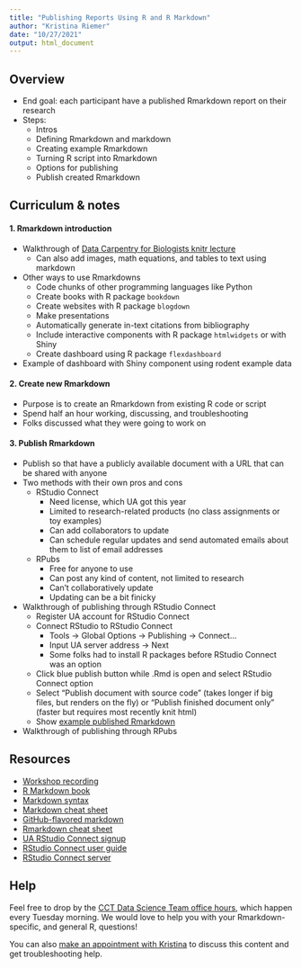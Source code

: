 ```yaml
---
title: "Publishing Reports Using R and R Markdown"
author: "Kristina Riemer"
date: "10/27/2021"
output: html_document
---
```


## Overview

- End goal: each participant have a published Rmarkdown report on their research
- Steps: 
  - Intros
  - Defining Rmarkdown and markdown
  - Creating example Rmarkdown
  - Turning R script into Rmarkdown
  - Options for publishing
  - Publish created Rmarkdown

## Curriculum & notes

#### 1. Rmarkdown introduction

- Walkthrough of [Data Carpentry for Biologists knitr lecture](https://datacarpentry.org/semester-biology/materials/knitr/)
  - Can also add images, math equations, and tables to text using markdown
- Other ways to use Rmarkdowns
  - Code chunks of other programming languages like Python
  - Create books with R package `bookdown`
  - Create websites with R package `blogdown`
  - Make presentations
  - Automatically generate in-text citations from bibliography
  - Include interactive components with R package `htmlwidgets` or with Shiny
  - Create dashboard using R package `flexdashboard`
- Example of dashboard with Shiny component using rodent example data

#### 2. Create new Rmarkdown

- Purpose is to create an Rmarkdown from existing R code or script
- Spend half an hour working, discussing, and troubleshooting
- Folks discussed what they were going to work on

#### 3. Publish Rmarkdown

- Publish so that have a publicly available document with a URL that can be shared with anyone
- Two methods with their own pros and cons
  - RStudio Connect
    - Need license, which UA got this year
    - Limited to research-related products (no class assignments or toy examples)
    - Can add collaborators to update
    - Can schedule regular updates and send automated emails about them to list of email addresses
  - RPubs
    - Free for anyone to use
    - Can post any kind of content, not limited to research
    - Can't collaboratively update
    - Updating can be a bit finicky
- Walkthrough of publishing through RStudio Connect
  - Register UA account for RStudio Connect
  - Connect RStudio to RStudio Connect
    - Tools -> Global Options -> Publishing -> Connect...
    - Input UA server address -> Next
    - Some folks had to install R packages before RStudio Connect was an option
  - Click blue publish button while .Rmd is open and select RStudio Connect option
  - Select "Publish document with source code" (takes longer if big files, but renders on the fly) or "Publish finished document only" (faster but requires most recently knit html)
  - Show [example published Rmarkdown](https://viz.datascience.arizona.edu/connect/#/apps/61e325a4-b005-4cc6-b090-fbb2d939429e/access/3)
- Walkthrough of publishing through RPubs

## Resources

- [Workshop recording]()
- [R Markdown book](https://bookdown.org/yihui/rmarkdown/)
- [Markdown syntax](https://www.markdownguide.org/basic-syntax/)
- [Markdown cheat sheet](https://www.markdownguide.org/cheat-sheet/)
- [GitHub-flavored markdown](https://guides.github.com/features/mastering-markdown/)
- [Rmarkdown cheat sheet](https://raw.githubusercontent.com/rstudio/cheatsheets/master/rmarkdown.pdf)
- [UA RStudio Connect signup](https://datascience.arizona.edu/RSConnect)
- [RStudio Connect user guide](https://docs.rstudio.com/connect/1.7.4/user/index.html)
- [RStudio Connect server](https://viz.datascience.arizona.edu/)

## Help

Feel free to drop by the [CCT Data Science Team office hours](https://datascience.cals.arizona.edu/office-hours), which happen every Tuesday morning. We would love to help you with your Rmarkdown-specific, and general R, questions! 

You can also [make an appointment with Kristina](https://calendar.google.com/calendar/u/0/selfsched?sstoken=UU83LWZEMmhrdWxUfGRlZmF1bHR8N2NkYWViOThjOGZlZjFhMTQyNzIyNDIxYjJkODc0Yjg) to discuss this content and get troubleshooting help. 

